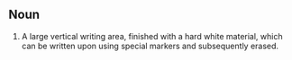 ==Noun==
# A large vertical writing area, finished with a hard white material, which can be written upon using special markers and subsequently erased.